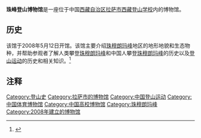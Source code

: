 '''珠峰登山博物馆'''是一座位于中国[[西藏自治区|西藏自治区]][[拉萨市|拉萨市]][[西藏登山学校|西藏登山学校]]内的博物馆。

==历史==
该馆于2008年5月12日开馆。该馆主要介绍[[珠穆朗玛峰|珠穆朗玛峰]]地区的地形地貌和生态物种，并帮助参观者了解人类攀登[[珠穆朗玛峰|珠穆朗玛峰]]和中国人攀登[[珠穆朗玛峰|珠穆朗玛峰]]的历史以及[[登山运动|登山运动]]的历史和相关知识。<ref>{{Cite web |url=http://news.xinhuanet.com/sports/2008-05/12/content_8154215.htm |title=珠峰登山博物馆在拉萨开馆，新华网，2008年5月12日 |accessdate=2011年7月2日 |archive-date=2009年6月4日 |archive-url=https://web.archive.org/web/20090604192923/http://news.xinhuanet.com/sports/2008-05/12/content_8154215.htm |dead-url=no }}</ref>

==注释==
{{reflist}}

{{拉萨地标}}
[[Category:登山史|Category:登山史]]
[[Category:拉萨市的博物馆|Category:拉萨市的博物馆]]
[[Category:中国登山运动|Category:中国登山运动]]
[[Category:中国体育博物馆|Category:中国体育博物馆]]
[[Category:中国高校博物馆|Category:中国高校博物馆]]
[[Category:珠穆朗玛峰|Category:珠穆朗玛峰]]
[[Category:2008年建立的博物馆|Category:2008年建立的博物馆]]
